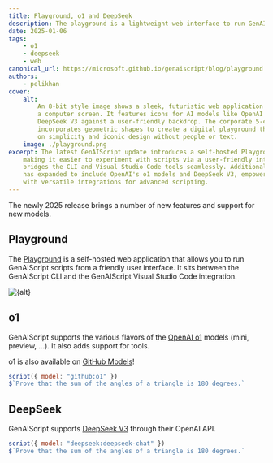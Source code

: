 ```yaml
---
title: Playground, o1 and DeepSeek
description: The playground is a lightweight web interface to run GenAIScripts.
date: 2025-01-06
tags:
    - o1
    - deepseek
    - web
canonical_url: https://microsoft.github.io/genaiscript/blog/playground
authors:
    - pelikhan
cover:
    alt:
        An 8-bit style image shows a sleek, futuristic web application interface on
        a computer screen. It features icons for AI models like OpenAI o1 and
        DeepSeek V3 against a user-friendly backdrop. The corporate 5-color palette
        incorporates geometric shapes to create a digital playground theme, focusing
        on simplicity and iconic design without people or text.
    image: ./playground.png
excerpt: The latest GenAIScript update introduces a self-hosted Playground app,
    making it easier to experiment with scripts via a user-friendly interface. It
    bridges the CLI and Visual Studio Code tools seamlessly. Additionally, support
    has expanded to include OpenAI's o1 models and DeepSeek V3, empowering users
    with versatile integrations for advanced scripting.
---
```



<BlogNarration />

The newly 2025 release brings a number of new features and support for new models.

## Playground

The [Playground](/genaiscript/reference/playground) is a self-hosted web application that allows you to run GenAIScript scripts
from a friendly user interface. It sits between the GenAIScript CLI
and the GenAIScript Visual Studio Code integration.

<Image src={src} alt={alt} />

## o1

GenAIScript supports the various flavors of the [OpenAI o1](https://openai.com/o1/) models (mini, preview, ...). It also adds support for tools.

o1 is also available on [GitHub Models](https://github.com/marketplace/models/azure-openai/o1/playground)!

```js
script({ model: "github:o1" })
$`Prove that the sum of the angles of a triangle is 180 degrees.`
```

## DeepSeek

GenAIScript supports [DeepSeek V3](https://www.deepseek.com/) through their OpenAI API.

```js
script({ model: "deepseek:deepseek-chat" })
$`Prove that the sum of the angles of a triangle is 180 degrees.`
```

